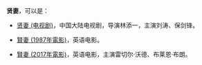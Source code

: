 '''贤妻'''，可以是：

*[[贤妻_(电视剧)|贤妻 (电视剧)]]，中国大陆电视剧，导演林添一，主演刘涛、保剑锋。

*[[賢妻_(1987年電影)|賢妻 (1987年電影)]]，英语电影。

*[[賢妻_(2017年電影)|賢妻 (2017年電影)]]，英语电影，主演雷切尔·沃德、布莱恩·布朗。

{{disambig|Cat=二字作品消歧义}}